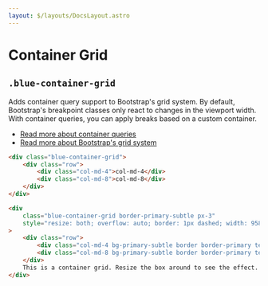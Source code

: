 ```yaml
---
layout: $/layouts/DocsLayout.astro
---
```



# Container Grid

## `.blue-container-grid`

Adds container query support to Bootstrap's grid system. By default, Bootstrap's breakpoint classes only react to changes in the viewport width.
With container queries, you can apply breaks based on a custom container.

-   [Read more about container queries](https://developer.mozilla.org/en-US/docs/Web/CSS/CSS_Container_Queries)
-   [Read more about Bootstrap's grid system](https://getbootstrap.com/docs/5.3/layout/grid/)

```html
<div class="blue-container-grid">
    <div class="row">
        <div class="col-md-4">col-md-4</div>
        <div class="col-md-8">col-md-8</div>
    </div>
</div>
```

```html use:RenderBlock
<div
    class="blue-container-grid border-primary-subtle px-3"
    style="resize: both; overflow: auto; border: 1px dashed; width: 958px; height: 140px;"
>
    <div class="row">
        <div class="col-md-4 bg-primary-subtle border border-primary text-primary p-3 text-center">col-md-4</div>
        <div class="col-md-8 bg-primary-subtle border border-primary text-primary p-3 text-center">col-md-8</div>
    </div>
    This is a container grid. Resize the box around to see the effect.
</div>
```

